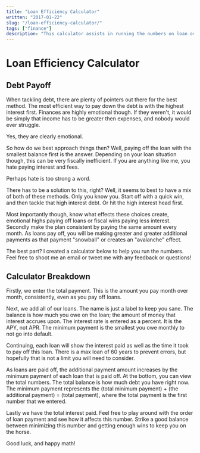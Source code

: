 ```yaml
---
title: "Loan Efficiency Calculator"
written: "2017-01-22"
slug: "/loan-efficiency-calculator/"
tags: ["finance"]
description: "This calculator assists in running the numbers on loan overpayment and how that affects your interest paid and time to final payment."
---
```



# Loan Efficiency Calculator

## Debt Payoff

When tackling debt, there are plenty of pointers out there for the
best method. The most efficient way to pay down the debt is with the
highest interest first. Finances are highly emotional though. If
they weren't, it would be simply that income has to be greater then
expenses, and nobody would ever struggle.

Yes, they are clearly emotional.

So how do we best approach things then? Well, paying off the loan
with the smallest balance first is the answer. Depending on your
loan situation though, this can be very fiscally inefficient. If you
are anything like me, you hate paying interest and fees.

Perhaps hate is too strong a word.

There has to be a solution to this, right? Well, it seems to best to
have a mix of both of these methods. Only you know you. Start off
with a quick win, and then tackle that high interest debt. Or hit
the high interest head first.


Most importantly though, know what effects these choices create,
emotional highs paying off loans or fiscal wins paying less
interest. Secondly make the plan consistent by paying the same
amount every month. As loans pay off, you will be making greater and
greater additional payments as that payment "snowball" or creates an
"avalanche" effect.


The best part? I created a calculator below to help you run the
numbers. Feel free to shoot me an email or tweet me with any
feedback or questions!

## Calculator Breakdown

Firstly, we enter the total payment. This is the amount you pay
month over month, consistently, even as you pay off loans.


Next, we add all of our loans. The name is just a label to keep you
sane. The balance is how much you owe on the loan; the amount of
money that interest accrues upon. The interest rate is entered as a
percent. It is the APY, not APR. The minimum payment is the smallest
you owe monthly to not go into default.


Continuing, each loan will show the interest paid as well as the
time it took to pay off this loan. There is a max loan of 60 years
to prevent errors, but hopefully that is not a limit you will need
to consider.


As loans are paid off, the additional payment amount increases by
the minimum payment of each loan that is paid off. At the bottom,
you can view the total numbers. The total balance is how much debt
you have right now. The minimum payment represents the (total
minimum payment) + (the additional payment) = (total payment), where
the total payment is the first number that we entered.


Lastly we have the total interest paid. Feel free to play around
with the order of loan payment and see how it affects this number.
Strike a good balance between minimizing this number and getting
enough wins to keep you on the horse.

Good luck, and happy math!

<LoanCalculator />
